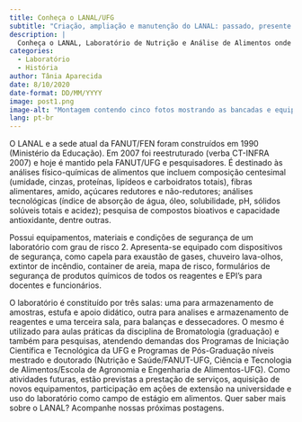 ```yaml
---
title: Conheça o LANAL/UFG
subtitle: "Criação, ampliação e manutenção do LANAL: passado, presente e futuro"
description: |
  Conheça o LANAL, Laboratório de Nutrição e Análise de Alimentos onde são realizadas atividades de ensino, pesquisa e extensão na área de alimentos.
categories:
  - Laboratório
  - História
author: Tânia Aparecida
date: 8/10/2020
date-format: DD/MM/YYYY
image: post1.png
image-alt: "Montagem contendo cinco fotos mostrando as bancadas e equipamentos do Laboratório de Nutrição e Análise de Alimentos da UFG"
lang: pt-br
---
```


O LANAL e a sede atual da FANUT/FEN foram construídos em 1990 (Ministério da Educação). Em 2007 foi reestruturado (verba CT-INFRA 2007) e hoje é mantido pela FANUT/UFG e pesquisadores. É destinado às análises físico-químicas de alimentos que incluem composição centesimal (umidade, cinzas, proteínas, lipídeos e carboidratos totais), fibras alimentares, amido, açúcares redutores e não-redutores; análises tecnológicas (índice de absorção de água, óleo, solubilidade, pH, sólidos solúveis totais e acidez); pesquisa de compostos bioativos e capacidade antioxidante, dentre outras.

Possui equipamentos, materiais e condições de segurança de um laboratório com grau de risco 2. Apresenta-se equipado com dispositivos de segurança, como capela para exaustão de gases, chuveiro lava-olhos, extintor de incêndio, container de areia, mapa de risco, formulários de segurança de produtos químicos de todos os reagentes e EPI’s para docentes e funcionários.

O laboratório é constituído por três salas: uma para armazenamento de amostras, estufa e apoio didático, outra para analises e armazenamento de reagentes e uma terceira sala, para balanças e dessecadores. O mesmo é utilizado para aulas práticas da disciplina de Bromatologia (graduação) e também para pesquisas, atendendo demandas dos Programas de Iniciação Científica e Tecnológica da UFG e Programas de Pós-Graduação níveis mestrado e doutorado (Nutrição e Saúde/FANUT-UFG, Ciência e Tecnologia de Alimentos/Escola de Agronomia e Engenharia de Alimentos-UFG).
Como atividades futuras, estão previstas a prestação de serviços, aquisição de novos equipamentos, participação em ações de extensão na universidade e uso do laboratório como campo de estágio em alimentos.
Quer saber mais sobre o LANAL? Acompanhe nossas próximas postagens.

